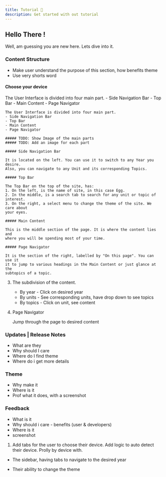 ```yaml
---
title: Tutorial 📘
description: Get started with out tutorial
---
```



## Hello There !

Well, am guessing you are new here. Lets dive into it.


### Content Structure

- Make user understand the purpose of this section, how benefits theme
- Use very shorts word

#### Choose your device

<Tabs>
  <TabItem label="📱 Mobile">
    The User Interface is divided into four main part.
    - Side Navigation Bar
    - Top Bar
    - Main Content
    - Page Navigator
  </TabItem>

  <TabItem label="💻 PC">
    <DeviceImageContainer  />

    The User Interface is divided into four main part.
    - Side Navigation Bar
    - Top Bar
    - Main Content
    - Page Navigator

    ##### TODO: Show Image of the main parts
    ##### TODO: Add an image for each part

    ##### Side Navigation Bar

    It is located on the left. You can use it to switch to any Year you desire.
    Also, you can navigate to any Unit and its corresponding Topics.

    ##### Top Bar

    The Top Bar on the top of the site, has:
    1. On the left, is the name of site, in this case Egg.
    2. In the middle, is a search tab to search for any unit or topic of interest.
    3. On the right, a select menu to change the theme of the site. We care about
    your eyes.

    ##### Main Content

    This is the middle section of the page. It is where the content lies and
    where you will be spending most of your time.

    ##### Page Navigator

    It is the section of the right, labelled by "On this page". You can use it
    it to jump to various headings in the Main Content or just glance at the 
    subtopics of a topic.


  </TabItem>
</Tabs>

3. The subdivision of the content. 
    - By year - Click on desired year
    - By units - See corresponding units, have drop down to see topics
    - By topics - Click on unit, see content

4. Page Navigator

    Jump through the page to desired content


### Updates | Release Notes

- What are they
- Why should I care
- Where do I find theme
- Where do i get more details

### Theme

- Why make it
- Where is it
- Prof what it does, with a screenshot

### Feedback

- What is it
- Why should i care - benefits (user & developers)
- Where is it
- screenshot




1. Add tabs for the user to choose their device. Add logic to auto detect their
device. Prolly by device with.
- The sidebar, having tabs to navigate to the desired year

- Their ability to change the theme


